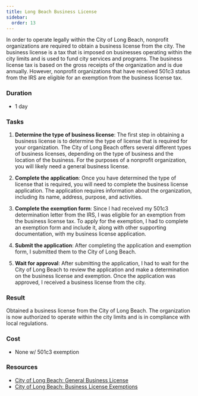 ```yaml
---
title: Long Beach Business License
sidebar:
  order: 13
---
```


In order to operate legally within the City of Long Beach, nonprofit organizations are required to obtain a business license from the city. The business license 
is a tax that is imposed on businesses operating within the city limits and is used to fund city services and programs. The business license tax is based on the 
gross receipts of the organization and is due annually. However, nonprofit organizations that have received 501c3 status from the IRS are eligible for an exemption
from the business license tax.

### Duration

- 1 day

### Tasks

<Steps>

1. **Determine the type of business license**: The first step in obtaining a business license is to determine the type of license that is required for your organization. The City of Long Beach offers several different types of business licenses, depending on the type of business and the location of the business. For the purposes of a nonprofit organization, you will likely need a general business license.

1. **Complete the application**: Once you have determined the type of license that is required, you will need to complete the business license application. The application requires information about the organization, including its name, address, purpose, and activities.

1. **Complete the exemption form**: Since I had received my 501c3 determination letter from the IRS, I was eligible for an exemption from the business license tax. To apply for the exemption, I had to complete an exemption form and include it, along with other supporting documentation, with my business license application.

1. **Submit the application**: After completing the application and exemption form, I submitted them to the City of Long Beach.

1. **Wait for approval**: After submitting the application, I had to wait for the City of Long Beach to review the application and make a determination on the business license and exemption. Once the application was approved, I received a business license from the city.

</Steps>

### Result

Obtained a business license from the City of Long Beach. The organization is now authorized to operate within the city limits and is in compliance with local regulations.

### Cost

- None w/ 501c3 exemption

### Resources

- [City of Long Beach: General Business License](https://www.longbeach.gov/finance/business-info/business-licenses/general-business-license/)
- [City of Long Beach: Business License Exemptions](https://longbeach.gov/finance/business-info/business-licenses/exemptions/)